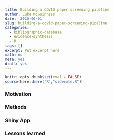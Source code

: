 ```yaml
---
title: Building a COVID paper screening pipeline
author: Luke McGuinness
date: '2020-06-01'
slug: building-a-covid-paper-screening-pipeline
categories:
  - bibliographic-database
  - evidence-synthesis
  - R
tags: []
excerpt: Put excerpt here
math: no
meta: yes
draft: yes
---
```


```r
knitr::opts_chunk$set(eval = FALSE)
source(here::here("R","sidenote.R"))
```

### Motivation

### Methods

### Shiny App

### Lessons learned